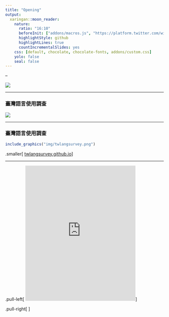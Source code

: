 ```yaml
---
title: "Opening"
output:
  xaringan::moon_reader:
    nature:
      ratio: "16:10"
      beforeInit: ["addons/macros.js", "https://platform.twitter.com/widgets.js"]
      highlightStyle: github
      highlightLines: true
      countIncrementalSlides: yes
    css: [default, chocolate, chocolate-fonts, addons/custom.css]
    yolo: false
    seal: false 
---
```


--

![](img/creativity.png)

---

### 臺灣語言使用調查

![](https://bit.ly/2HYAREe)


---

### 臺灣語言使用調查

```r
include_graphics("img/twlangsurvey.png")
```


.smaller[
[twlangsurvey.github.io](https://twlangsurvey.github.io)
]

---

.pull-left[
<iframe src="https://www.facebook.com/plugins/post.php?href=https%3A%2F%2Fwww.facebook.com%2Frbloggers%2Fposts%2F10156317490404891&width=350&show_text=true&appId=1961749304147449&height=430" width="350" height="430" style="border:none;overflow:hidden" scrolling="no" frameborder="0" allowTransparency="true" allow="encrypted-media"></iframe>
]

.pull-right[
<blockquote class="twitter-tweet" data-lang="en"><p lang="en" dir="ltr">Visualizing Language Loss in Taiwan: Create an “Age-Sex Pyramid of Language” with ggplot2 <a href="https://t.co/i42IjrxeVs">https://t.co/i42IjrxeVs</a> <a href="https://twitter.com/hashtag/rstats?src=hash&amp;ref_src=twsrc%5Etfw">#rstats</a> <a href="https://twitter.com/hashtag/DataScience?src=hash&amp;ref_src=twsrc%5Etfw">#DataScience</a></p>&mdash; R-bloggers (@Rbloggers) <a href="https://twitter.com/Rbloggers/status/1097152533037019136?ref_src=twsrc%5Etfw">February 17, 2019</a></blockquote>
<script async src="https://platform.twitter.com/widgets.js" charset="utf-8"></script>
]
